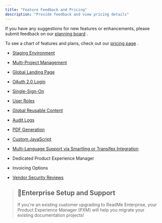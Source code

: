 ```yaml
---
title: "Feature Feedback and Pricing"
description: "Provide feedback and view pricing details"
---
```

If you have any suggestions for new features or enhancements, please submit feedback on our [planning board](https://portal.productboard.com/readme/1-readme-product-portal/tabs/4-candidate/)
.

To see a chart of features and plans, check out our [pricing page](https://readme.com/pricing)
.

*   [Staging Environment](/ent/docs/publishing-content-with-staging)
    
*   [Multi-Project Management](/ent/docs/upgrading-to-group-project)
    
*   [Global Landing Page](/ent/docs/creating-a-global-landing-page)
    
*   [OAuth 2.0 Login](/ent/docs/getting-started-with-custom-authentication)
    
*   [Single-Sign-On](/ent/docs/setting-up-sso)
    
*   [User Roles](/ent/docs/user-roles)
    
*   [Global Reusable Content](/ent/docs/reusable-content-enterprise)
    
*   [Audit Logs](/ent/docs/audit-logs)
    
*   [PDF Generation](/ent/docs/pdf)
    
*   [Custom JavaScript](/ent/docs/enterprise-design-settings)
    
*   [Multi-Language Support via Smartling or Transifex Integration](/ent/docs/language-support-and-localization)
    
*   Dedicated Product Experience Manager
*   Invoicing Options
*   [Vendor Security Reviews](https://trust.readme.com/)
    

> ## 📘Enterprise Setup and Support
> 
> If you're an existing customer upgrading to ReadMe Enterprise, your Product Experience Manager (PXM) will help you migrate your existing documentation projects!

